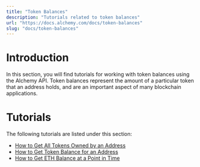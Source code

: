 ```yaml
---
title: "Token Balances"
description: "Tutorials related to token balances"
url: "https://docs.alchemy.com/docs/token-balances"
slug: "docs/token-balances"
---
```


# Introduction

In this section, you will find tutorials for working with token balances using the Alchemy API. Token balances represent the amount of a particular token that an address holds, and are an important aspect of many blockchain applications.

# Tutorials

The following tutorials are listed under this section:

* [How to Get All Tokens Owned by an Address](/docs/how-to-get-all-tokens-owned-by-an-address)
* [How to Get Token Balance for an Address](/docs/how-to-get-token-balance-for-an-address)
* [How to Get ETH Balance at a Point in Time](/docs/how-to-get-eth-balance-at-a-point-in-time)
